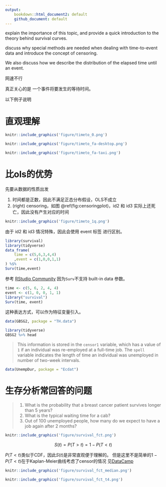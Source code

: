 ```yaml
---
output: 
    bookdown::html_document2: default
    github_document: default
---
```


explain the importance of this topic, and provide a quick introduction to the theory behind survival curves. 

discuss why special methods are needed when dealing with time-to-event data and introduce the concept of censoring. 

We also discuss how we describe the distribution of the elapsed time until an event.

网速不行

真正关心的是
一个事件将要发生的等待时间。

以下例子说明

# 直观理解

```r
knitr::include_graphics('figure/timeto_0.png')
```

```r
knitr::include_graphics('figure/timeto_fa-desktop.png')
```

```r
knitr::include_graphics('figure/timeto_fa-taxi.png')
```

# 比ols的优势

先要从数据的性质出发

1. 时间都是正数，因此不满足正态分布假设，OLS不成立
1. (right) censoring，如图 \@ref(fig:censoringplot)，id2 和 id3 实际上还死亡，因此没有产生对应的时间

```r
knitr::include_graphics('figure/timeto_1q.png')
```

由于 id2 和 id3 情况特殊，因此会使用 event 标签 进行区别。

```r
library(survival)
library(tidyverse)
data_frame(
    time = c(5,6,3,4,4)
    ,event = c(1,0,0,1,1)
) %$% 
Surv(time,event)
```

参考
[RStudio Community](https://community.rstudio.com/t/how-to-write-pipeline-in-the-survival-surv-function/20459)
因为`Surv`不支持 built-in data 参数。

```r
time <- c(5, 6, 2, 4, 4) 
event <- c(1, 0, 0, 1, 1)
library("survival") 
Surv(time, event)
```

这种表达方式，可以作为特征变量引入。

```r
data(GBSG2, package = "TH.data")
```

```r
library(tidyverse)
GBSG2 %>% head
```

>
This information is stored in the `censor1` variable, which has a value of `1` if an individual was re-employed at a full-time job. The `spell` variable indicates the length of time an individual was unemployed in number of two-week intervals.

```r
data(UnempDur, package = "Ecdat")
```

# 生存分析常回答的问题

>
1. What is the probability that a breast cancer patient survives longer than 5 years?
1. What is the typical waiting time for a cab?
1. Out of 100 unemployed people, how many do we expect to have a job again after 2 months?

```r
knitr::include_graphics('figure/survival_fct.png')
```

$$S(t) = P (T > t) = 1 - P(T < t)$$

$P(T < t)$类似于CDF，因此$S(t)$是非常直观便于理解的。
但是这里不是简单的$1 - P(T < t)$在于Kaplan-Meier曲线考虑了censor的情况
见[DataCamp](https://campus.datacamp.com/courses/survival-analysis-in-r/estimation-of-survival-curves?ex=5)

```r
knitr::include_graphics('figure/survival_fct_median.png')
```


```r
knitr::include_graphics('figure/survival_fct_t4.png')
```
